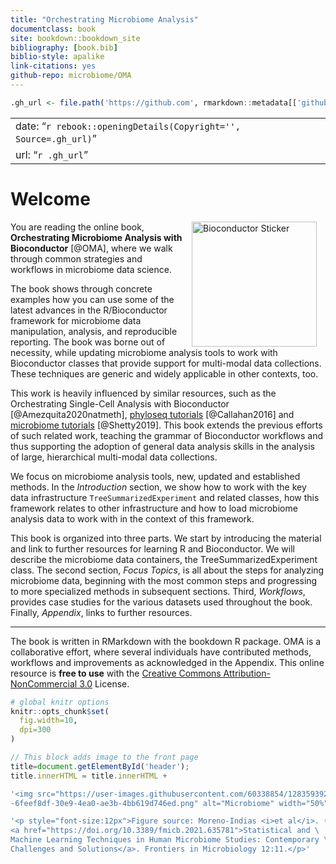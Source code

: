 ```yaml
--- 
title: "Orchestrating Microbiome Analysis"
documentclass: book
site: bookdown::bookdown_site
bibliography: [book.bib]
biblio-style: apalike
link-citations: yes
github-repo: microbiome/OMA
---
```


```r
.gh_url <- file.path('https://github.com', rmarkdown::metadata[['github-repo']])
```

---
date: "`r rebook::openingDetails(Copyright='', Source=.gh_url)`"
url: "`r .gh_url`"
---

# Welcome {-}


<a href="https://bioconductor.org"><img src="`r rebook::BiocSticker('animated')`" width="200" alt="Bioconductor Sticker" align="right" style="margin: 0 1em 0 1em" /></a>


You are reading the online book, **Orchestrating Microbiome Analysis
with Bioconductor** [@OMA], where we walk through common strategies and
workflows in microbiome data science.

The book shows through concrete examples how you can use some of the
latest advances in the R/Bioconductor framework for microbiome data
manipulation, analysis, and reproducible reporting. The book was borne
out of necessity, while updating microbiome analysis tools to work
with Bioconductor classes that provide support for multi-modal data
collections. These techniques are generic and widely applicable in
other contexts, too.

This work is heavily influenced by similar resources, such as the
Orchestrating Single-Cell Analysis with Bioconductor [@Amezquita2020natmeth],
[phyloseq tutorials](http://joey711.github.io/phyloseq/tutorials-index) [@Callahan2016] and
[microbiome tutorials](https://microbiome.github.io/tutorials/) [@Shetty2019].
This book extends the previous efforts of such related work, teaching the grammar
of Bioconductor workflows and thus supporting the
adoption of general data analysis skills in the analysis of large,
hierarchical multi-modal data collections.

We focus on microbiome analysis tools, new, updated and established methods.
In the *Introduction* section, we show how to work with the key data 
infrastructure `TreeSummarizedExperiment` and related classes, how this 
framework relates to other infrastructure and how to load microbiome analysis 
data to work with in the context of this framework.

This book is organized into three parts. We start by introducing the
material and link to further resources for learning R and
Bioconductor. We will describe the microbiome data containers, the
TreeSummarizedExperiment class. The second section, *Focus Topics*, is
all about the steps for analyzing microbiome data, beginning with the
most common steps and progressing to more specialized methods in
subsequent sections. Third, *Workflows*, provides case studies for the
various datasets used throughout the book. Finally, *Appendix*, links
to further resources.


--------------

The book is written in RMarkdown with the bookdown R package. OMA is a
collaborative effort, where several individuals have contributed
methods, workflows and improvements as acknowledged in the Appendix.
This online resource is **free to use** with the [Creative Commons
Attribution-NonCommercial
3.0](https://creativecommons.org/licenses/by-nc/3.0/us/) License.


```r
# global knitr options
knitr::opts_chunk$set(
  fig.width=10,
  dpi=300
)
```

```js
// This block adds image to the front page
title=document.getElementById('header');
title.innerHTML = title.innerHTML + 

'<img src="https://user-images.githubusercontent.com/60338854/128359392\
-6feef8df-30e9-4ea0-ae3b-4bb619d746ed.png" alt="Microbiome" width="50%"/>' +

'<p style="font-size:12px">Figure source: Moreno-Indias <i>et al</i>. (2021) \
<a href="https://doi.org/10.3389/fmicb.2021.635781">Statistical and \
Machine Learning Techniques in Human Microbiome Studies: Contemporary \
Challenges and Solutions</a>. Frontiers in Microbiology 12:11.</p>'
```
